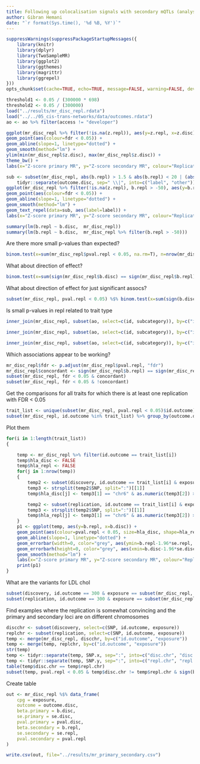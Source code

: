 ```yaml
---
title: Following up colocalisation signals with secondary mQTLs (analysis)
author: Gibran Hemani
date: "`r format(Sys.time(), '%d %B, %Y')`"
---
```


```r
suppressWarnings(suppressPackageStartupMessages({
	library(knitr)
	library(dplyr)
	library(TwoSampleMR)
	library(ggplot2)
	library(ggthemes)
	library(magrittr)
	library(ggrepel)
}))
opts_chunk$set(cache=TRUE, echo=TRUE, message=FALSE, warning=FALSE, dev="pdf")
```

```r
threshold1 <- 0.05 / (300000 * 698)
threshold2 <- 0.05 / (300000)
load("../results/mr_disc_repl.rdata")
load("../../05_cis-trans-networks/data/outcomes.rdata")
ao <- ao %>% filter(access != "developer")
```

```r
ggplot(mr_disc_repl %>% filter(!is.na(z.repl)), aes(y=z.repl, x=z.disc)) +
geom_point(aes(colour=fdr < 0.05)) +
geom_abline(slope=1, linetype="dotted") +
geom_smooth(method="lm") +
ylim(min(mr_disc_repl$z.disc), max(mr_disc_repl$z.disc)) +
theme_bw() +
labs(x="Z-score primary MR", y="Z-score secondary MR", colour="Replication\nFDR < 0.05")
```

```r
sub <- subset(mr_disc_repl, abs(b.repl) > 1.5 & abs(b.repl) < 20 | (abs(b.disc) > 10 & b.repl < 0) & b.repl > -50 ) %>% 
	tidyr::separate(outcome.disc, sep=" \\|", into=c("label", "other"))
ggplot(mr_disc_repl %>% filter(!is.na(z.repl), b.repl > -50), aes(y=b.repl, x=b.disc)) +
geom_point(aes(colour=fdr < 0.05)) +
geom_abline(slope=1, linetype="dotted") +
geom_smooth(method="lm") +
geom_text_repel(data=sub, aes(label=label)) +
labs(x="Z-score primary MR", y="Z-score secondary MR", colour="Replication\nFDR < 0.05")
```


```r
summary(lm(b.repl ~ b.disc,  mr_disc_repl))
summary(lm(b.repl ~ b.disc,  mr_disc_repl %>% filter(b.repl > -50)))
```

Are there more small p-values than expected?

```r
binom.test(x=sum(mr_disc_repl$pval.repl < 0.05, na.rm=T), n=nrow(mr_disc_repl), p=0.05)
```

What about direction of effect?

```r
binom.test(x=sum(sign(mr_disc_repl$b.disc) == sign(mr_disc_repl$b.repl)), n=nrow(mr_disc_repl), p=0.5)
```

What about direction of effect for just significant assocs?

```r
subset(mr_disc_repl, pval.repl < 0.05) %$% binom.test(x=sum(sign(b.disc) == sign(b.repl)), n=length(pval.repl), p=0.5)
```

Is small p-values in repl related to trait type

```r
inner_join(mr_disc_repl, subset(ao, select=c(id, subcategory)), by=c("id.outcome"="id")) %$% summary(lm(z.repl ~ subcategory))
```

```r
inner_join(mr_disc_repl, subset(ao, select=c(id, subcategory)), by=c("id.outcome"="id")) %>% mutate(sig=pval.repl < 0.05) %$% summary(glm(sig ~ subcategory))
```

```r
inner_join(mr_disc_repl, subset(ao, select=c(id, subcategory)), by=c("id.outcome"="id")) %>% mutate(sig=pval.repl < 0.05, blood = subcategory %in% c("Haemotological", "Metal", "Protein")) %$% summary(glm(sig ~ blood))
```

Which associations appear to be working?

```r

mr_disc_repl$fdr <- p.adjust(mr_disc_repl$pval.repl, "fdr")
mr_disc_repl$concordant <- sign(mr_disc_repl$b.repl) == sign(mr_disc_repl$b.disc)
subset(mr_disc_repl, fdr < 0.05 & concordant)
subset(mr_disc_repl, fdr < 0.05 & !concordant)


```


Get the comparisons for all traits for which there is at least one replication with FDR < 0.05

```r

trait_list <- unique(subset(mr_disc_repl, pval.repl < 0.05)$id.outcome)
subset(mr_disc_repl, id.outcome %in% trait_list) %>% group_by(outcome.disc) %>% summarise(n=n()) %>% kable
```

Plot them

```r
for(i in 1:length(trait_list))
{

	temp <- mr_disc_repl %>% filter(id.outcome == trait_list[i])
	temp$hla_disc <- FALSE
	temp$hla_repl <- FALSE
	for(j in 1:nrow(temp))
	{
		temp2 <- subset(discovery, id.outcome == trait_list[i] & exposure == temp$exposure[j])
		temp3 <- strsplit(temp2$SNP, split=":")[[1]]
		temp$hla_disc[j] <- temp3[1] == "chr6" & as.numeric(temp3[2]) > 24570005 & as.numeric(temp3[2]) < 38377657

		temp2 <- subset(replication, id.outcome == trait_list[i] & exposure == temp$exposure[j])
		temp3 <- strsplit(temp2$SNP, split=":")[[1]]
		temp$hla_repl[j] <- temp3[1] == "chr6" & as.numeric(temp3[2]) > 24570005 & as.numeric(temp3[2]) < 38377657
	}
	p1 <- ggplot(temp, aes(y=b.repl, x=b.disc)) +
	geom_point(aes(colour=pval.repl < 0.05, size=hla_disc, shape=hla_repl)) +
	geom_abline(slope=1, linetype="dotted") +
	geom_errorbar(width=0, color="grey", aes(ymin=b.repl-1.96*se.repl, ymax=b.repl+1.96*se.repl)) +
	geom_errorbarh(height=0, color="grey", aes(xmin=b.disc-1.96*se.disc, xmax=b.disc+1.96*se.disc)) +
	geom_smooth(method="lm") +
	labs(x="Z-score primary MR", y="Z-score secondary MR", colour="Replication\np-value < 0.05", title = unique(subset(mr_disc_repl, id.outcome == trait_list[i])$outcome.disc))
	print(p1)
}

```

What are the variants for LDL chol

```r
subset(discovery, id.outcome == 300 & exposure == subset(mr_disc_repl, id.outcome == 300 & pval.repl < 0.05)$exposure)$SNP
subset(replication, id.outcome == 300 & exposure == subset(mr_disc_repl, id.outcome == 300 & pval.repl < 0.05)$exposure)$SNP
```

Find examples where the replication is somewhat convincing and the primary and secondary loci are on different chromosomes

```r
discchr <- subset(discovery, select=c(SNP, id.outcome, exposure))
replchr <- subset(replication, select=c(SNP, id.outcome, exposure))
temp <- merge(mr_disc_repl, discchr, by=c("id.outcome", "exposure"))
temp <- merge(temp, replchr, by=c("id.outcome", "exposure"))
str(temp)
temp <- tidyr::separate(temp, SNP.x, sep=":", into=c("disc.chr", "disc.pos", "disc.type"))
temp <- tidyr::separate(temp, SNP.y, sep=":", into=c("repl.chr", "repl.pos", "repl.type"))
table(temp$disc.chr == temp$repl.chr)
subset(temp, pval.repl < 0.05 & temp$disc.chr != temp$repl.chr & sign(b.repl) == sign(b.disc))
```

Create table

```r
out <- mr_disc_repl %$% data_frame(
	cpg = exposure,
	outcome = outcome.disc,
	beta.primary = b.disc,
	se.primary = se.disc,
	pval.primary = pval.disc,
	beta.secondary = b.repl,
	se.secondary = se.repl,
	pval.secondary = pval.repl
)

write.csv(out, file="../results/mr_primary_secondary.csv")

```
